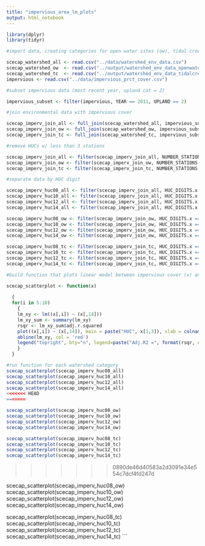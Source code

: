 ```yaml
---
title: "impervious_area_lm_plots"
output: html_notebook
---
```


```r
library(dplyr)
library(tidyr)
```

```r
#import data, creating categories for open water sites (ow), tidal creek sites (tc), and all sites (all)

scecap_watershed_all <- read.csv("../data/watershed_env_data.csv")
scecap_watershed_ow  <- read.csv("../output/watershed_env_data_openwater.csv")
scecap_watershed_tc  <- read.csv("../output/watershed_env_data_tidalcreek.csv")
impervious <- read.csv("../data/impervious_prct_cover.csv")

#subset impervious data (most recent year, upland cat = 2) 

impervious_subset <- filter(impervious, YEAR == 2011, UPLAND == 2)

#join environmental data with impervious cover

scecap_imperv_join_all <- full_join(scecap_watershed_all, impervious_subset, by = "HUC_ID")
scecap_imperv_join_ow <- full_join(scecap_watershed_ow, impervious_subset, by = "HUC_ID")
scecap_imperv_join_tc <- full_join(scecap_watershed_tc, impervious_subset, by = "HUC_ID")

#remove HUCs w/ less than 3 stations

scecap_imperv_join_all <- filter(scecap_imperv_join_all, NUMBER_STATIONS >2)
scecap_imperv_join_ow <- filter(scecap_imperv_join_ow, NUMBER_STATIONS >2)
scecap_imperv_join_tc <- filter(scecap_imperv_join_tc, NUMBER_STATIONS >2)

#separate data by HUC digit

scecap_imperv_huc08_all <- filter(scecap_imperv_join_all, HUC_DIGITS.x == 8)
scecap_imperv_huc10_all <- filter(scecap_imperv_join_all, HUC_DIGITS.x == 10)
scecap_imperv_huc12_all <- filter(scecap_imperv_join_all, HUC_DIGITS.x == 12)
scecap_imperv_huc14_all <- filter(scecap_imperv_join_all, HUC_DIGITS.x == 14)

scecap_imperv_huc08_ow <- filter(scecap_imperv_join_ow, HUC_DIGITS.x == 8)
scecap_imperv_huc10_ow <- filter(scecap_imperv_join_ow, HUC_DIGITS.x == 10)
scecap_imperv_huc12_ow <- filter(scecap_imperv_join_ow, HUC_DIGITS.x == 12)
scecap_imperv_huc14_ow <- filter(scecap_imperv_join_ow, HUC_DIGITS.x == 14)

scecap_imperv_huc08_tc <- filter(scecap_imperv_join_tc, HUC_DIGITS.x == 8)
scecap_imperv_huc10_tc <- filter(scecap_imperv_join_tc, HUC_DIGITS.x == 10)
scecap_imperv_huc12_tc <- filter(scecap_imperv_join_tc, HUC_DIGITS.x == 12)
scecap_imperv_huc14_tc <- filter(scecap_imperv_join_tc, HUC_DIGITS.x == 14)
```

```r
#build function that plots linear model between impervious cover (x) and environmental response (y)

scecap_scatterplot <- function(x) 
  
  {
  for(i in 5:10)  
    {
    lm_xy <- lm((x[,i]) ~ (x[,14]))
    lm_xy_sum <- summary(lm_xy)
    rsqr <- lm_xy_sum$adj.r.squared
    plot((x[,i]) ~ (x[,14]), main = paste("HUC", x[1,3]), xlab = colnames(x[14]), ylab = colnames(x[i]))
    abline(lm_xy, col = 'red')
    legend("topright", bty="n", legend=paste("Adj.R2 =", format(rsqr, digits=4)))
    }
  }

#run function for each watershed category
scecap_scatterplot(scecap_imperv_huc08_all)
scecap_scatterplot(scecap_imperv_huc10_all)
scecap_scatterplot(scecap_imperv_huc12_all)
scecap_scatterplot(scecap_imperv_huc14_all)
<<<<<<< HEAD
=======

scecap_scatterplot(scecap_imperv_huc08_ow)
scecap_scatterplot(scecap_imperv_huc10_ow)
scecap_scatterplot(scecap_imperv_huc12_ow)
scecap_scatterplot(scecap_imperv_huc14_ow)

scecap_scatterplot(scecap_imperv_huc08_tc)
scecap_scatterplot(scecap_imperv_huc10_tc)
scecap_scatterplot(scecap_imperv_huc12_tc)
scecap_scatterplot(scecap_imperv_huc14_tc)
```
>>>>>>> 0890de46d40583a2d3091e34e554c7dcf4fd247d

scecap_scatterplot(scecap_imperv_huc08_ow)
scecap_scatterplot(scecap_imperv_huc10_ow)
scecap_scatterplot(scecap_imperv_huc12_ow)
scecap_scatterplot(scecap_imperv_huc14_ow)

scecap_scatterplot(scecap_imperv_huc08_tc)
scecap_scatterplot(scecap_imperv_huc10_tc)
scecap_scatterplot(scecap_imperv_huc12_tc)
scecap_scatterplot(scecap_imperv_huc14_tc)
```
